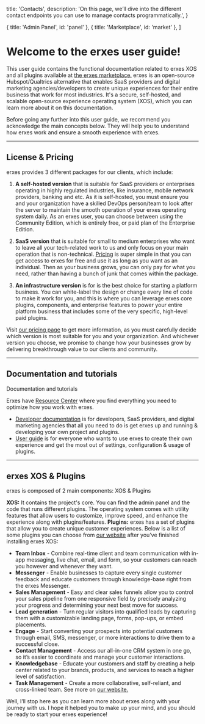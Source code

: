   title: 'Contacts',
  description:
    'On this page, we’ll dive into the different contact endpoints you can use to manage contacts programmatically.',
}

  { title: 'Admin Panel', id: 'panel' },
  { title: 'Marketplace', id: 'market' },
]

# Welcome to the erxes user guide!

This user guide contains the functional documentation related to erxes XOS and all plugins available at [the erxes marketplace.](https://erxes.io/marketplace)
<Note>
erxes is an open-source Hubspot/Qualtrics alternative that enables SaaS providers and digital marketing agencies/developers to create unique experiences for their entire business that work for most industries. It's a secure, self-hosted, and scalable open-source experience operating system (XOS), which you can learn more about it on this documentation.
</Note>


Before going any further into this user guide, we recommend you acknowledge the main concepts below. They will help you to understand how erxes work and ensure a smooth experience with erxes.

---

## License & Pricing

erxes provides 3 different packages for our clients, which include:

1. **A self-hosted version** that is suitable for SaaS providers or enterprises operating in highly regulated industries, like insurance, mobile network providers, banking and etc. As it is self-hosted, you must ensure you and your organization have a skilled DevOps person/team to look after the server to maintain the smooth operation of your erxes operating system daily. As an erxes user, you can choose between using the Community Edition, which is entirely free, or paid plan of the Enterprise Edition.

2. **SaaS version** that is suitable for small to medium enterprises who want to leave all your tech-related work to us and only focus on your main operation that is non-technical. [Pricing](https://erxes.io/pricing) is super simple in that you can get access to erxes for free and use it as long as you want as an individual. Then as your business grows, you can only pay for what you need, rather than having a bunch of junk that comes within the package.

3. **An infrastructure version** is for is the best choice for starting a platform business. You can white-label the design or change every line of code to make it work for you, and this is where you can leverage erxes core plugins, components, and enterprise features to power your entire platform business that includes some of the very specific, high-level paid plugins.

Visit [our pricing page](https://erxes.io/pricing) to get more information, as you must carefully decide which version is most suitable for you and your organization. And whichever version you choose, we promise to change how your businesses grow by delivering breakthrough value to our clients and community.

---

## Documentation and tutorials

Documentation and tutorials

Erxes have [Resource Center](https://erxes.io/resource-center) where you find everything you need to optimize how you work with erxes. 
<Note>
- [Developer documentation](/intro) is for developers, SaaS providers, and digital marketing agencies that all you need to do is get erxes up and running & developing your own project and plugins.
- [User guide](/contacts) is for everyone who wants to use erxes to create their own experience and get the most out of settings, configuration & usage of plugins.
</Note>

---

## erxes XOS & Plugins

erxes is composed of 2 main components: XOS & Plugins

**XOS:** It contains the project's core. You can find the admin panel and the code that runs different plugins. The operating system comes with utility features that allow users to customize, improve speed, and enhance the experience along with plugins/features. **Plugins:** erxes has a set of plugins that allow you to create unique customer experiences. Below is a list of some plugins you can choose from [our website](https://erxes.io/marketplace) after you’ve finished installing erxes XOS:

- **Team Inbox** - Combine real-time client and team communication with in-app messaging, live chat, email, and form, so your customers can reach you however and whenever they want.
- **Messenger** - Enable businesses to capture every single customer feedback and educate customers through knowledge-base right from the erxes Messenger.
- **Sales Management** - Easy and clear sales funnels allow you to control your sales pipeline from one responsive field by precisely analyzing your progress and determining your next best move for success.
- **Lead generation** - Turn regular visitors into qualified leads by capturing them with a customizable landing page, forms, pop-ups, or embed placements.
- **Engage** - Start converting your prospects into potential customers through email, SMS, messenger, or more interactions to drive them to a successful close.
- **Contact Management** - Access our all-in-one CRM system in one go, so it’s easier to coordinate and manage your customer interactions.
- **Knowledgebase** - Educate your customers and staff by creating a help center related to your brands, products, and services to reach a higher level of satisfaction.
- **Task Management** - Create a more collaborative, self-reliant, and cross-linked team. See more on [our website.](https://erxes.io/marketplace)

Well, I’ll stop here as you can learn more about erxes along with your journey with us. I hope it helped you to make up your mind, and you should be ready to start your erxes experience!
